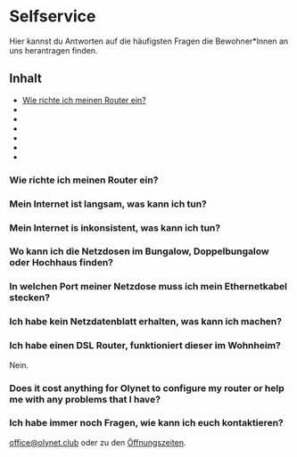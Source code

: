 # Selfservice
Hier kannst du Antworten auf die häufigsten Fragen die Bewohner*Innen an uns 
herantragen finden. 

## Inhalt

* [Wie richte ich meinen Router ein?](#wie-richte-ich-meinen-router-ein)
*
*
*
*
*
*

### Wie richte ich meinen Router ein?

### Mein Internet ist langsam, was kann ich tun?

### Mein Internet is inkonsistent, was kann ich tun?

### Wo kann ich die Netzdosen im Bungalow, Doppelbungalow oder Hochhaus finden?

### In welchen Port meiner Netzdose muss ich mein Ethernetkabel stecken?

### Ich habe kein Netzdatenblatt erhalten, was kann ich machen?

### Ich habe einen DSL Router, funktioniert dieser im Wohnheim?
Nein.

### Does it cost anything for Olynet to configure my router or help me with any problems that I have?

### Ich habe immer noch Fragen, wie kann ich euch kontaktieren?
office@olynet.club oder zu den [Öffnungszeiten](/de#allgemeine-informationen).